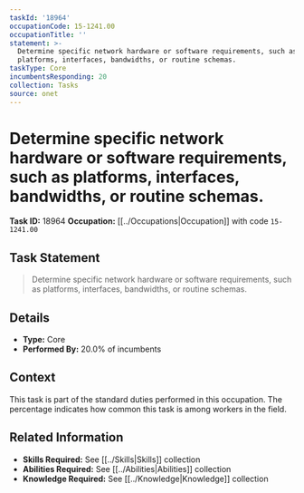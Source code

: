 ```yaml
---
taskId: '18964'
occupationCode: 15-1241.00
occupationTitle: ''
statement: >-
  Determine specific network hardware or software requirements, such as
  platforms, interfaces, bandwidths, or routine schemas.
taskType: Core
incumbentsResponding: 20
collection: Tasks
source: onet
---
```

# Determine specific network hardware or software requirements, such as platforms, interfaces, bandwidths, or routine schemas.

**Task ID:** 18964
**Occupation:** [[../Occupations|Occupation]] with code `15-1241.00`

## Task Statement

> Determine specific network hardware or software requirements, such as platforms, interfaces, bandwidths, or routine schemas.

## Details

- **Type:** Core
- **Performed By:** 20.0% of incumbents

## Context

This task is part of the standard duties performed in this occupation. The percentage indicates how common this task is among workers in the field.

## Related Information

- **Skills Required:** See [[../Skills|Skills]] collection
- **Abilities Required:** See [[../Abilities|Abilities]] collection
- **Knowledge Required:** See [[../Knowledge|Knowledge]] collection
